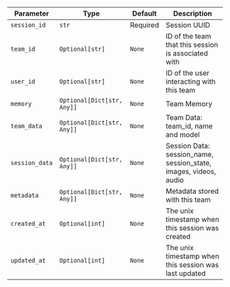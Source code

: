 | Parameter | Type | Default | Description |
|-----------|------|---------|-------------|
| `session_id` | `str` | Required | Session UUID |
| `team_id` | `Optional[str]` | `None` | ID of the team that this session is associated with |
| `user_id` | `Optional[str]` | `None` | ID of the user interacting with this team |
| `memory` | `Optional[Dict[str, Any]]` | `None` | Team Memory |
| `team_data` | `Optional[Dict[str, Any]]` | `None` | Team Data: team_id, name and model |
| `session_data` | `Optional[Dict[str, Any]]` | `None` | Session Data: session_name, session_state, images, videos, audio |
| `metadata` | `Optional[Dict[str, Any]]` | `None` | Metadata stored with this team |
| `created_at` | `Optional[int]` | `None` | The unix timestamp when this session was created |
| `updated_at` | `Optional[int]` | `None` | The unix timestamp when this session was last updated |
